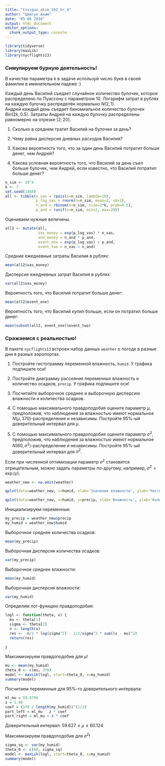 ```yaml
---
title: "tsvigun_akim_162_kr_4"
author: "Цвигун Аким"
date: "05 06 2018"
output: html_document
editor_options: 
  chunk_output_type: console
---
```


```r
library(tidyverse)
library(maxLik)
library(nycflights13)
```

### Симулируем бурную деятельность!

В качестве параметра $k$ в задаче используй число букв в своей фамилии в именительном падеже :)

Каждый день Василий съедает случайное количество булочек, которое распределено по Пуассону с параметром $10$. 
Логарифм затрат в рублях на каждую булочку распределён нормально $N(2, 1)$.  
Андрей каждый день съедает биномиальное количество булочек $Bin(2k, 0.5)$. 
Затраты Андрей на каждую булочку распределены равномерно на отрезке $[2;20]$.

1. Сколько в среднем тратит Василий на булочки за день? 

2. Чему равна дисперсия дневных расходов Василия?

3. Какова вероятность того, что за один день Василий потратит больше денег, чем Андрей?

4. Какова условная вероятность того, что Василий за день съел больше булочек, чем Андрей, если известно, что Василий потратил больше денег?

```r
n_sim <- 10^4
k <- 7
set.seed(1488)
all <- tibble(n_vas = rpois(n=n_sim, lambda=10),
              p_log_vas = rnorm(n=n_sim, mean=2, sd=1),
              n_and = rbinom(n=n_sim, size=2*k, prob=0.5),
              p_and = runif(n=n_sim, min=2, max=20))
```

Оцениваем нужные величины.
```r
all2 <- mutate(all,
               vas_money = exp(p_log_vas) * n_vas,
               and_money = n_and * p_and,
               event_one = exp(p_log_vas) > p_and,
               event_two = n_vas > n_and)
```

Средние ежедневные затраты Василия в рублях:
```r
mean(all2$vas_money)
```

Дисперсия ежедневных затрат Василия в рублях:
```r
var(all2$vas_money)
```

Вероятность того, что Василий потратит больше денег:
```r
mean(all2$event_one)
```

Вероятность того, что Василий купил больше, если он потратил больше денег:
```r
mean(subset(all2, event_one)$event_two)
```
### Сражаемся с реальностью!

В пакете `nycflights13` встроен набор данных `weather` о погоде в разные дни в разных аэропортах.


1. Постройте гистограмму переменной влажность, `humid`. У графика подпишите оси! 

2. Постройте диаграмму рассеяния переменных влажность и количество осадков, `precip`. У графика подпишите оси! 

3. Посчитайте выборочное среднее и выборочную дисперсию влажности и количества осадков.

4. С помощью максимального правдоподобия оцените параметр $\mu$, предположив, что наблюдения за влажностью имеют нормальное $N\left(\mu, 370\right)$-распределение и независимы.
Постройте 95\%-ый доверительный интервал для $\mu$.

5. С помощью максимального правдоподобия оцените параметр $\sigma^2$, предположив, что наблюдения за влажностью имеют нормальное $N\left(60, \sigma^2\right)$-распределение и независимы. Постройте 95\%-ый доверительный интервал для $\sigma^2$.

Если при численной оптимизации параметр $\sigma^2$ становится отрицательным, можно задать параметры по-другому, например, $\sigma^2 = \exp(\gamma)$.

```r
weather_new <- na.omit(weather)
```

```r
qplot(data=weather_new, x=humid, xlab='Значение влажности', ylab='Частота')
```

```r
qplot(data=weather_new, x=humid, y=precip, xlab='Влажность', ylab='Количество осадков')
```

Инициализируем переменные:
```r
my_precip = weather_new$precip
my_humid = weather_new$humid
```

Выборочное среднее количества осадков:
```r
mean(my_precip)
```

Выборочная дисперсия количества осадков:
```r
var(my_precip)
```

Выборочное среднее влажности:
```r
mean(my_humid)
```

Выборочная дисперсия влажности:
```r
var(my_humid)
```

Определим лог-функцию правдоподобия:
```r
logl <- function(theta, x) {
  mu <- theta[1]
  sigma <- theta[2]
  n <- length(x)
  res <- -n/2 * log(sigma^2) - 1/2/sigma^2 * sum((x - mu)^2)
  return(res)
  
}
```

Максимизируем правдоподобие для $\mu$!
```r
mu <- mean(my_humid)
theta_0 <- c(mu, 370)
model <- maxLik(logl, start=theta_0, x=my_humid)
summary(model)
```

Посчитаем переменные для 95\%-го доверительного интервала:
```r
ml_mu = 59.8756
z = 1.96
coef = (370 / length(my_humid))^(1/2)
part_left = ml_mu - z * coef
part_right = ml_mu + z * coef
```

Доверительный интервал: 
$59.627 \leq \mu \leq 60.124$

Максимизируем правдоподобие для $\sigma^2$!
```r
sigma_sq <- var(my_humid)
theta_0 <- c(60, sigma_sq)
model <- maxLik(logl, start=theta_0, x=my_humid)
summary(model)
```

<!--

5. С помощью максимального правдоподобия оцените параметры $\mu$, $\sigma^2$, предположив, что наблюдения за влажностью имеют нормальное $N(\mu, \sigma^2)$-распределение и независимы, однако усечены снизу нулём, а сверху — числом 100. Другими словами, оцените параметры модели
\[
humid_i = 
\begin{cases}
0, \text{ если } W_i < 0; \\
W_i, \text{ если } W_i \in [0;100]; \\
100, \text{ если } W_i > 100; \\
\end{cases},
\]
где $W_i \sim N(\mu, \sigma^2)$.

-->










